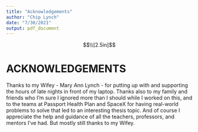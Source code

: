 ```yaml
---
title: "Acknowledgements"
author: "Chip Lynch"
date: "7/30/2021"
output: pdf_document
---
```

$$\\[2.5in]$$

\centering

# ACKNOWLEDGEMENTS {.unlisted .unnumbered}

\justify

Thanks to my Wifey - Mary Ann Lynch - for putting up with and supporting the hours of late nights in front of my laptop.  Thanks also to my family and friends who I'm sure I ignored more than I should while I worked on this, and to the teams at Passport Health Plan and SpaceX for having real-world problems to solve that led to an interesting thesis topic.  And of course I appreciate the help and guidance of all the teachers, professors, and mentors I've had.  But mostly still thanks to my Wifey.




